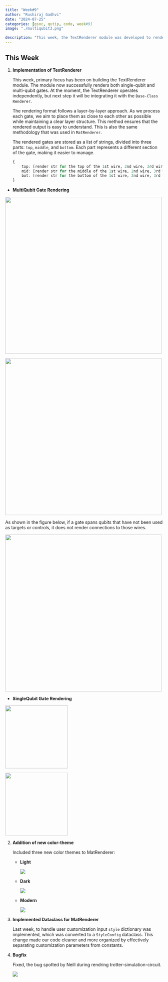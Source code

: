 ```yaml
---
title: "Week#9"
author: "Rushiraj Gadhvi"
date: "2024-07-25"
categories: [gsoc, qutip, code, week#9]
image: "./multiqubit3.png"

description: "This week, the TextRenderer module was developed to render both single-qubit and multi-qubit gates. Additionally, three new color themes were added to MatRenderer, and user customization input was improved by converting the style dictionary to a StyleConfig dataclass for better organization. And bug fixes."
---
```

## This Week

1. **Implementation of TextRenderer**
    
   This week, primary focus has been on building the TextRenderer module. The module now successfully renders both single-qubit and multi-qubit gates. At the moment, the TextRenderer operates independently, but next step it will be integrating it with the `Base-Class Renderer`.

    The rendering format follows a layer-by-layer approach. As we process each gate, we aim to place them as close to each other as possible while maintaining a clear layer structure. This method ensures that the rendered output is easy to understand. This is also the same methodology that was used in `MatRenderer`.

    The rendered gates are stored as a list of strings, divided into three parts: `top`, `middle`, and `bottom`. Each part represents a different section of the gate, making it easier to manage.

    ```r
    {
        top: [render str for the top of the 1st wire, 2nd wire, 3rd wire ...],
        mid: [render str for the middle of the 1st wire, 2nd wire, 3rd wire ...],
        bot: [render str for the bottom of the 1st wire, 2nd wire, 3rd wire ...],
    }
    ```

- **MultiQubit Gate Rendering**

::: {layout-ncol=2}
![](./multiqubit1.png){width=500 fig-align="center"}

![](./multiqubit2.png){width=500 fig-align="center"}
:::

As shown in the figure below, if a gate spans qubits that have not been used as targets or controls, it does not render connections to those wires.

![](./multiqubit3.png){width=500 fig-align="center"}


- **SingleQubit Gate Rendering**

::: {layout-ncol=2}
![](./single-qubit1.png){height=200 fig-align="center"}

![](./single-qubit2.png){height=200 fig-align="center"}
:::


    

2. **Addition of new color-theme**

    Included three new color themes to MatRenderer:

    - **Light**

        ![](./light-theme.png)

    - **Dark**

        ![](./dark-theme.png)

    - **Modern**

        ![](./modern-theme.png)

3. **Implemented Dataclass for MatRenderer**

    Last week, to handle user customization input `style` dictionary was implemented, which was converted to a `StyleConfig` dataclass. This change made our code cleaner and more organized by effectively separating customization parameters from constants.

4. **Bugfix**

    Fixed, the bug spotted by Neill during rendring trotter-simulation-circuit.

    ![](./bug-fix.png)